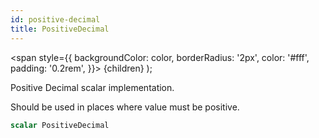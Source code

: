 ```yaml
---
id: positive-decimal
title: PositiveDecimal
---
```


<span
style={{
      backgroundColor: color,
      borderRadius: '2px',
      color: '#fff',
      padding: '0.2rem',
    }}>
{children}
</span>
);

Positive Decimal scalar implementation.

Should be used in places where value must be positive.

```graphql
scalar PositiveDecimal
```
